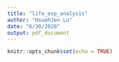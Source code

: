 ```yaml
---
title: "life_exp_analysis"
author: "HsuehJen Lu"
date: "6/30/2020"
output: pdf_document
---
```


```r
knitr::opts_chunk$set(echo = TRUE)
```

